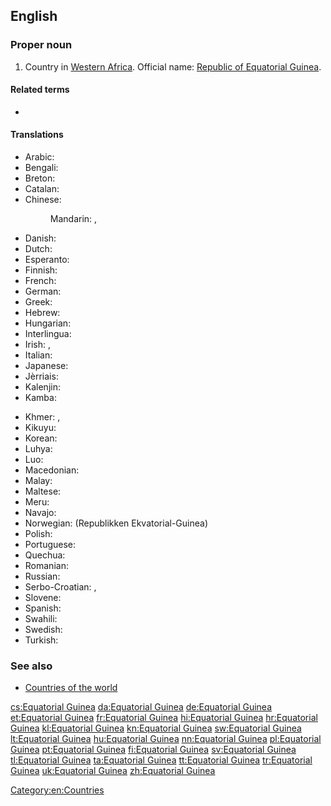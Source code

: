 ==English==
{{wikipedia}}

===Proper noun===
{{en-proper noun|head=[[equatorial|Equatorial]] [[Guinea]]}}

# Country in [[Western Africa]]. Official name: [[Republic of Equatorial Guinea]].

====Related terms====
* {{l/en|Equatoguinean}}

====Translations====
{{trans-top|country in Western Africa}}
* Arabic: {{t-|ar|غينيا الاستوائية|f|tr=ghinya al-istiwa'íyya}}
* Bengali: {{t-|bn|বিষুবীয় গিনি}}
* Breton: {{t-|br|Ginea ar C'heheder}}
* Catalan: {{t+|ca|Guinea Equatorial|f}}
* Chinese:
*: Mandarin: {{t-|cmn|赤道幾內亞|sc=Hani}}, {{t-|cmn|赤道几内亚|tr=Chìdào Jīnèiyà|sc=Hani}}
* Danish: {{t-|da|Ækvatorialguinea}}
* Dutch: {{t+|nl|Equatoriaal-Guinea}}
* Esperanto: {{t-|eo|Ekvatora Gvineo}}
* Finnish: {{t+|fi|Päiväntasaajan Guinea}}
* French: {{t+|fr|Guinée équatoriale|f}}
* German: {{t+|de|Äquatorialguinea|n}}
* Greek: {{t-|el|Ισημερινή Γουινέα|f|tr=Isimeriní Gouinéa}}
* Hebrew: {{t-|he|גינאת המשוונית|f|tr=gine'a ha-mashvanít}}
* Hungarian: {{t-|hu|Egyenlítői Guinea}}
* Interlingua: {{t-|ia|Guinea Equatorial}}
* Irish: {{t-|ga|Guine Mheánchiorclach|f|alt=An Ghuine Mheánchiorclach}}, {{t-|ga|Poblacht na Guine Meánchiorclaí|f}}
* Italian: {{t-|it|Guinea Equatoriale}}
* Japanese: {{t-|ja|赤道ギニア|tr=Sekidō Ginia}}
* Jèrriais: {{tø|roa-jer|Dginnée d'l'Êquateur|f}}
* Kalenjin: {{tø|kln|Ginikweta}}
* Kamba: {{tø|kam|Ginekweta}}
{{trans-mid}}
* Khmer: {{t-|km|ហ្គីណេអេក្វាទ័រ|tr=gi nei e kva tour|sc=Khmr}}, {{t-|km|ហ្គីណេខ្សែភូមធ្យៈ|tr=gi nei khseh phoo math thyeak|sc=Khmr}}
* Kikuyu: {{tø|ki|Ginikweta}}
* Korean: {{t+|ko|적도 기니|tr=Jeokdo Gini|sc=Hang}}
* Luhya: {{tø|luy|Ginikweta}}
* Luo: {{tø|luo|Ginikweta}}
* Macedonian: {{t-|mk|Екваторијална Гвинеја|f|tr=Ekvatorijálna Gvinéja}}
* Malay: {{t-|ms|Guinea Khatulistiwa}}
* Maltese: {{t-|mt|Gwinea Ekwatorjali}}
* Meru: {{tø|mer|Ginekweta}}
* Navajo: {{tø|nv|Gíní Nahasdzáán Ałníiʼgi Siʼánígíí}}
* Norwegian: {{t+|no|Ekvatorial-Guinea}} (Republikken Ekvatorial-Guinea)
* Polish: {{t+|pl|Gwinea Równikowa}}
* Portuguese: {{t+|pt|Guiné Equatorial|f}}
* Quechua: {{t-|qu|Chawpipacha Khiniya}}
* Romanian: {{t-|ro|Guineea Ecuatorial|f}}
* Russian: {{t-|ru|Экваториальная Гвинея|f|tr=Ekvatoriál'naja Gvinéja}}
* Serbo-Croatian: {{t-|sh|Ekvatorska Gvineja|f}}, {{t-|sh|Ekvatorijalna Gvineja|f}}
* Slovene: {{t+|sl|Ekvatorialna Gvineja|alt=Ekvatoriálna Gvinêja|f}}
* Spanish: {{t+|es|Guinea Ecuatorial|f}}
* Swahili: {{t+|sw|Ginekweta}}
* Swedish: {{t+|sv|Ekvatorialguinea}}
* Turkish: {{t+|tr|Ekvator Ginesi}}
{{trans-bottom}}

===See also===
* [[Appendix:Countries of the world|Countries of the world]]

[[Category:en:Countries]]

[[cs:Equatorial Guinea]]
[[da:Equatorial Guinea]]
[[de:Equatorial Guinea]]
[[et:Equatorial Guinea]]
[[fr:Equatorial Guinea]]
[[hi:Equatorial Guinea]]
[[hr:Equatorial Guinea]]
[[kl:Equatorial Guinea]]
[[kn:Equatorial Guinea]]
[[sw:Equatorial Guinea]]
[[lt:Equatorial Guinea]]
[[hu:Equatorial Guinea]]
[[nn:Equatorial Guinea]]
[[pl:Equatorial Guinea]]
[[pt:Equatorial Guinea]]
[[fi:Equatorial Guinea]]
[[sv:Equatorial Guinea]]
[[tl:Equatorial Guinea]]
[[ta:Equatorial Guinea]]
[[tt:Equatorial Guinea]]
[[tr:Equatorial Guinea]]
[[uk:Equatorial Guinea]]
[[zh:Equatorial Guinea]]